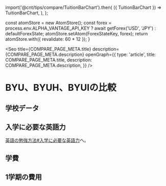 
  import('@cnt/tips/compare/TuitionBarChart').then(
    ({ TuitionBarChart }) => TuitionBarChart,
  ),
);

  const atomStore = new AtomStore();
  const forex = process.env.ALPHA_VANTAGE_API_KEY
    ? await getForex('USD', 'JPY')
    : defaultForexState;
  atomStore.setAtom(ForexStateKey, forex);
  return atomStore.with({
    revalidate: 60 * 12
  });
}

<Seo
  title={COMPARE_PAGE_META.title}
  description={COMPARE_PAGE_META.description}
  openGraph={{
    type: 'article',
    title: COMPARE_PAGE_META.title,
    description: COMPARE_PAGE_META.description,
  }}
/>


# BYU、BYUH、BYUIの比較


## 学校データ

<SchoolTable />


## 入学に必要な英語力

[英語の勉強方法#入学に必要な英語力](/tips/apply#入学に必要な英語力)へ。


## 学費

<TuitionBarChart className='w-full h-72 md:h-80 lg:h-96' />


## 1学期の費用

<CostTable />
